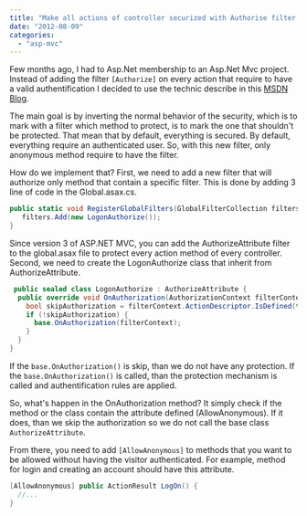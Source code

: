 ```yaml
---
title: "Make all actions of controller securized with Authorise filter implicit"
date: "2012-08-09"
categories: 
  - "asp-mvc"
---
```


Few months ago, I had to Asp.Net membership to an Asp.Net Mvc project. Instead of adding the filter `[Authorize]` on every action that require to have a valid authentification I decided to use the technic describe in this [MSDN Blog](http://blogs.msdn.com/b/rickandy/archive/2011/05/02/securing-your-asp-net-mvc-3-application.aspx).

The main goal is by inverting the normal behavior of the security, which is to mark with a filter which method to protect, is to mark the one that shouldn't be protected. That mean that by default, everything is secured. By default, everything require an authenticated user. So, with this new filter, only anonymous method require to have the filter.

How do we implement that? First, we need to add a new filter that will authorize only method that contain a specific filter. This is done by adding 3 line of code in the Global.asax.cs.


```csharp
public static void RegisterGlobalFilters(GlobalFilterCollection filters) { 
   filters.Add(new LogonAuthorize()); 
} 
``` 

Since version 3 of ASP.NET MVC, you can add the AuthorizeAttribute filter to the global.asax file to protect every action method of every controller. Second, we need to create the LogonAuthorize class that inherit from AuthorizeAttribute.


```csharp
 public sealed class LogonAuthorize : AuthorizeAttribute { 
  public override void OnAuthorization(AuthorizationContext filterContext) { 
    bool skipAuthorization = filterContext.ActionDescriptor.IsDefined(typeof(AllowAnonymousAttribute), true) || filterContext.ActionDescriptor.ControllerDescriptor.IsDefined(typeof(AllowAnonymousAttribute), true); 
    if (!skipAuthorization) { 
      base.OnAuthorization(filterContext); 
    } 
  } 
} 
```

If the `base.OnAuthorization()` is skip, than we do not have any protection. If the `base.OnAuthorization()` is called, than the protection mechanism is called and authentification rules are applied.

So, what's happen in the OnAuthorization method? It simply check if the method or the class contain the attribute defined (AllowAnonymous). If it does, than we skip the authorization so we do not call the base class `AuthorizeAttribute`.

From there, you need to add `[AllowAnonymous]` to methods that you want to be allowed without having the visitor authenticated. For example, method for login and creating an account should have this attribute. 

```csharp
[AllowAnonymous] public ActionResult LogOn() { 
  //... 
} 
```
